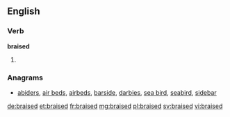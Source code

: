 ==English==

===Verb===
'''braised'''
# {{past of|braise}}

===Anagrams===
* [[abiders#English|abiders]], [[air beds#English|air beds]], [[airbeds#English|airbeds]], [[barside#English|barside]], [[darbies#English|darbies]], [[sea bird#English|sea bird]], [[seabird#English|seabird]], [[sidebar#English|sidebar]]

[[de:braised]]
[[et:braised]]
[[fr:braised]]
[[mg:braised]]
[[pl:braised]]
[[sv:braised]]
[[vi:braised]]